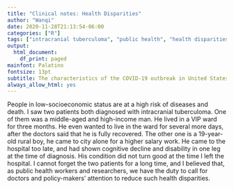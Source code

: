 ```yaml
---
title: "Clinical notes: Health Disparities"
author: "Wanqi"
date: 2020-11-28T21:13:54-06:00
categories: ["R"]
tags: ["intracranial tuberculoma", "public health", "health disparities"]
output:
  html_document:
    df_print: paged
mainfont: Palatino
fontsize: 13pt
subtitle: The characteristics of the COVID-19 outbreak in United States
always_allow_html: yes
---
```



People in low-socioeconomic status are at a high risk of diseases and death. I saw two patients both diagnosed with intracranial tuberculoma. One of them was a middle-aged and high-income man. He lived in a VIP ward for three months. He even wanted to live in the ward for several more days, after the doctors said that he is fully recovered. The other one is a 19-year-old rural boy, he came to city alone for a higher salary work. He came to the hospital too late, and had shown cognitive decline and disability in one leg at the time of diagnosis. His condition did not turn good at the time I left the hospital. I cannot forget the two patients for a long time, and I believed that, as public health workers and researchers, we have the duty to call for doctors and policy-makers' attention to reduce such health disparities. 